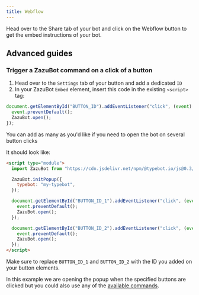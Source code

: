 ```yaml
---
title: Webflow
---
```


Head over to the Share tab of your bot and click on the Webflow button to get the embed instructions of your bot.

## Advanced guides

### Trigger a ZazuBot command on a click of a button

1. Head over to the `Settings` tab of your button and add a dedicated `ID`
2. In your ZazuBot `Embed` element, insert this code in the existing `<script>` tag:

```js
document.getElementById("BUTTON_ID").addEventListener("click", (event) => {
  event.preventDefault();
  ZazuBot.open();
});
```

You can add as many as you'd like if you need to open the bot on several button clicks

It should look like:

```html
<script type="module">
  import ZazuBot from "https://cdn.jsdelivr.net/npm/@typebot.io/js@0.3/dist/web.js";

  ZazuBot.initPopup({
    typebot: "my-typebot",
  });

  document.getElementById("BUTTON_ID_1").addEventListener("click", (event) => {
    event.preventDefault();
    ZazuBot.open();
  });

  document.getElementById("BUTTON_ID_2").addEventListener("click", (event) => {
    event.preventDefault();
    ZazuBot.open();
  });
</script>
```

Make sure to replace `BUTTON_ID_1` and `BUTTON_ID_2` with the ID you added on your button elements.

In this example we are opening the popup when the specified buttons are clicked but you could also use any of the [available commands](./html-javascript#commands).
